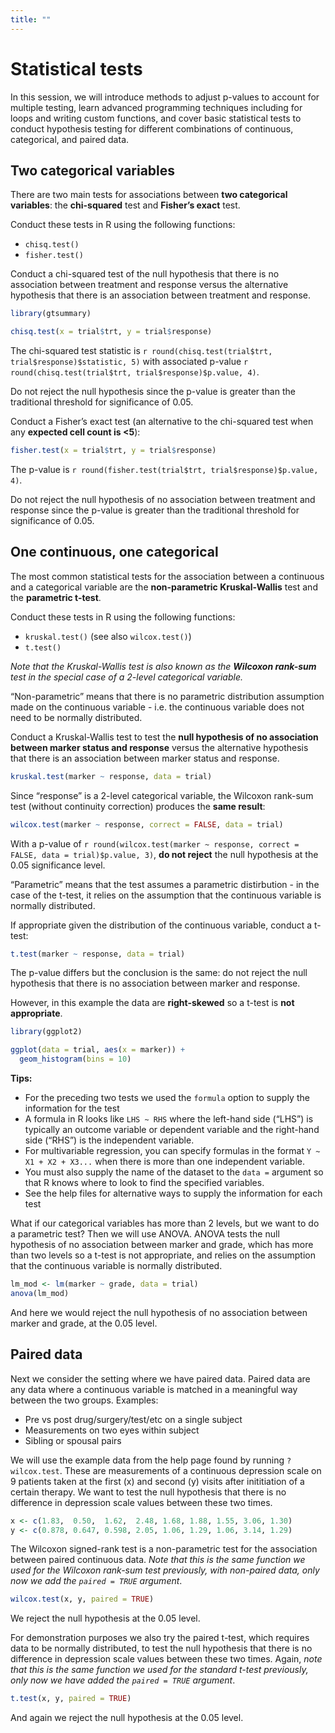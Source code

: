 ```yaml
---
title: ""
---
```


# Statistical tests

In this session, we will introduce methods to adjust p-values to account for multiple testing, learn advanced programming techniques including for loops and writing custom functions, and cover basic statistical tests to conduct hypothesis testing for different combinations of continuous, categorical, and paired data.

## Two categorical variables

There are two main tests for associations between **two categorical variables**: the **chi-squared** test and **Fisher's exact** test. 

Conduct these tests in R using the following functions:

- `chisq.test()` 
- `fisher.test()`

Conduct a chi-squared test of the null hypothesis that there is no association between treatment and response versus the alternative hypothesis that there is an association between treatment and response.

```r
library(gtsummary)

chisq.test(x = trial$trt, y = trial$response)
```

The chi-squared test statistic is `r round(chisq.test(trial$trt, trial$response)$statistic, 5)` with associated p-value `r round(chisq.test(trial$trt, trial$response)$p.value, 4)`. 

Do not reject the null hypothesis since the p-value is greater than the traditional threshold for significance of 0.05. 

Conduct a Fisher's exact test (an alternative to the chi-squared test when any **expected cell count is <5**):

```r
fisher.test(x = trial$trt, y = trial$response)
```

The p-value is `r round(fisher.test(trial$trt, trial$response)$p.value, 4)`.

Do not reject the null hypothesis of no association between treatment and response since the p-value is greater than the traditional threshold for significance of 0.05.  

## One continuous, one categorical

The most common statistical tests for the association between a continuous and a categorical variable are the **non-parametric Kruskal-Wallis** test and the **parametric t-test**. 

Conduct these tests in R using the following functions:

- `kruskal.test()` (see also `wilcox.test()`)
- `t.test()`

*Note that the Kruskal-Wallis test is also known as the **Wilcoxon rank-sum** test in the special case of a 2-level categorical variable.*

"Non-parametric" means that there is no parametric distribution assumption made on the continuous variable - i.e. the continuous variable does not need to be normally distributed.

Conduct a Kruskal-Wallis test to test the **null hypothesis of no association between marker status and response** versus the alternative hypothesis that there is an association between marker status and response.

```r
kruskal.test(marker ~ response, data = trial)
```

Since "response" is a 2-level categorical variable, the Wilcoxon rank-sum test (without continuity correction) produces the **same result**:

```r
wilcox.test(marker ~ response, correct = FALSE, data = trial)
```

With a p-value of `r round(wilcox.test(marker ~ response, correct = FALSE, data = trial)$p.value, 3)`, **do not reject** the null hypothesis at the 0.05 significance level.

"Parametric" means that the test assumes a parametric distirbution - in the case of the t-test, it relies on the assumption that the continuous variable is normally distributed.

If appropriate given the distribution of the continuous variable, conduct a t-test:

```r
t.test(marker ~ response, data = trial)
```

The p-value differs but the conclusion is the same: do not reject the null hypothesis that there is no association between marker and response.

However, in this example the data are **right-skewed** so a t-test is **not appropriate**.

```r
library(ggplot2)

ggplot(data = trial, aes(x = marker)) +
  geom_histogram(bins = 10)
```

**Tips:**

- For the preceding two tests we used the `formula` option to supply the information for the test
- A formula in R looks like `LHS ~ RHS` where the left-hand side ("LHS") is typically an outcome variable or dependent variable and the right-hand side ("RHS") is the independent variable.
- For multivariable regression, you can specify formulas in the format `Y ~ X1 + X2 + X3...` when there is more than one independent variable.
- You must also supply the name of the dataset to the `data = ` argument so that R knows where to look to find the specified variables.
- See the help files for alternative ways to supply the information for each test

What if our categorical variables has more than 2 levels, but we want to do a parametric test? Then we will use ANOVA. ANOVA tests the null hypothesis of no association between marker and grade, which has more than two levels so a t-test is not appropriate, and relies on the assumption that the continuous variable is normally distributed.

```r
lm_mod <- lm(marker ~ grade, data = trial)
anova(lm_mod)
```

And here we would reject the null hypothesis of no association between marker and grade, at the 0.05 level.

## Paired data

Next we consider the setting where we have paired data. Paired data are any data where a continuous variable is matched in a meaningful way between the two groups. Examples:

- Pre vs post drug/surgery/test/etc on a single subject
- Measurements on two eyes within subject
- Sibling or spousal pairs

We will use the example data from the help page found by running `?wilcox.test`. These are measurements of a continuous depression scale on 9 patients taken at the first (x) and second (y) visits after inititiation of a certain therapy. We want to test the null hypothesis that there is no difference in depression scale values between these two times.

```r
x <- c(1.83,  0.50,  1.62,  2.48, 1.68, 1.88, 1.55, 3.06, 1.30)
y <- c(0.878, 0.647, 0.598, 2.05, 1.06, 1.29, 1.06, 3.14, 1.29)
```

The Wilcoxon signed-rank test is a non-parametric test for the association between paired continuous data. *Note that this is the same function we used for the Wilcoxon rank-sum test previously, with non-paired data, only now we add the `paired = TRUE` argument*.

```r
wilcox.test(x, y, paired = TRUE)
```

We reject the null hypothesis at the 0.05 level.

For demonstration purposes we also try the paired t-test, which requires data to be normally distributed, to test the null hypothesis that there is no difference in depression scale values between these two times. Again, *note that this is the same function we used for the standard t-test previously, only now we have added the `paired = TRUE` argument*.

```r
t.test(x, y, paired = TRUE)
```

And again we reject the null hypothesis at the 0.05 level.



